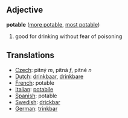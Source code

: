 ==Adjective==
'''potable''' ([[more potable]], [[most potable]])

#good for drinking without fear of poisoning

==Translations==
*[[Czech]]: pitný ''m'', pitná ''f'', pitné ''n''
*[[Dutch]]: [[drinkbaar]], [[drinkbare]]
*[[French]]: potable
*[[Italian]]: [[potabile]]
*[[Spanish]]: potable
*[[Swedish]]: [[drickbar]]
*[[German]]: [[trinkbar]]